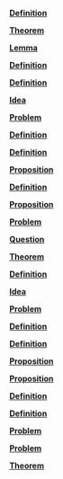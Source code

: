 \providecommand{\Pageref}[1]{\hfill p.\pageref{#1}}
 [**Definition**](#Definition*-2.1)\Pageref{Definition*-2.1}

 [**Theorem**](#Theorem*-2.2)\Pageref{Theorem*-2.2}

 [**Lemma**](#Lemma*-2.3)\Pageref{Lemma*-2.3}

 [**Definition**](#Definition*-2.4)\Pageref{Definition*-2.4}

 [**Definition**](#Definition*-3.1)\Pageref{Definition*-3.1}

 [**Idea**](#Idea*-3.2)\Pageref{Idea*-3.2}

 [**Problem**](#Problem*-3.3)\Pageref{Problem*-3.3}

 [**Definition**](#Definition*-3.4)\Pageref{Definition*-3.4}

 [**Definition**](#Definition*-3.5)\Pageref{Definition*-3.5}

 [**Proposition**](#Proposition*-3.6)\Pageref{Proposition*-3.6}

 [**Definition**](#Definition*-3.7)\Pageref{Definition*-3.7}

 [**Proposition**](#Proposition*-3.8)\Pageref{Proposition*-3.8}

 [**Problem**](#Problem*-3.9)\Pageref{Problem*-3.9}

 [**Question**](#Question*-3.10)\Pageref{Question*-3.10}

 [**Theorem**](#Theorem*-3.11)\Pageref{Theorem*-3.11}

 [**Definition**](#Definition*-4.1)\Pageref{Definition*-4.1}

 [**Idea**](#Idea*-4.2)\Pageref{Idea*-4.2}

 [**Problem**](#Problem*-4.3)\Pageref{Problem*-4.3}

 [**Definition**](#Definition*-4.4)\Pageref{Definition*-4.4}

 [**Definition**](#Definition*-4.5)\Pageref{Definition*-4.5}

 [**Proposition**](#Proposition*-4.6)\Pageref{Proposition*-4.6}

 [**Proposition**](#Proposition*-4.7)\Pageref{Proposition*-4.7}

 [**Definition**](#Definition*-4.8)\Pageref{Definition*-4.8}

 [**Definition**](#Definition*-4.9)\Pageref{Definition*-4.9}

 [**Problem**](#Problem*-4.10)\Pageref{Problem*-4.10}

 [**Problem**](#Problem*-4.11)\Pageref{Problem*-4.11}

 [**Theorem**](#Theorem*-4.12)\Pageref{Theorem*-4.12}
